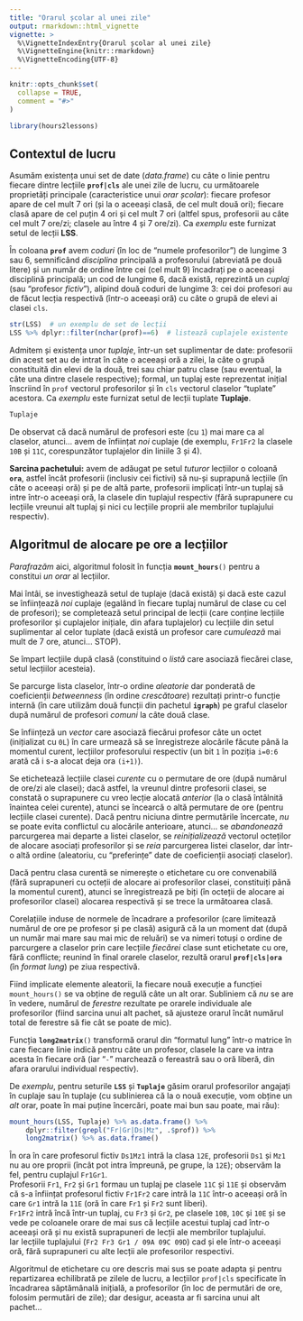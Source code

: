 ```yaml
---
title: "Orarul școlar al unei zile"
output: rmarkdown::html_vignette
vignette: >
  %\VignetteIndexEntry{Orarul școlar al unei zile}
  %\VignetteEngine{knitr::rmarkdown}
  %\VignetteEncoding{UTF-8}
---
```


```r
knitr::opts_chunk$set(
  collapse = TRUE,
  comment = "#>"
)
```

```r
library(hours2lessons)
```

## Contextul de lucru

Asumăm existența unui set de date (*data.frame*) cu câte o linie pentru fiecare dintre lecțiile **`prof|cls`** ale unei zile de lucru, cu următoarele proprietăți principale (caracteristice unui *orar școlar*): fiecare profesor apare de cel mult 7 ori (și la o aceeași clasă, de cel mult două ori); fiecare clasă apare de cel puțin 4 ori și cel mult 7 ori (altfel spus, profesorii au câte cel mult 7 ore/zi; clasele au între 4 și 7 ore/zi). Ca *exemplu* este furnizat setul de lecții **LSS**.

În coloana **`prof`** avem *coduri* (în loc de "numele profesorilor") de lungime 3 sau 6, semnificând *disciplina* principală a profesorului (abreviată pe două litere) și un număr de ordine între cei (cel mult 9) încadrați  pe o aceeași disciplină principală; un cod de lungime 6, dacă există, reprezintă un *cuplaj* (sau "profesor *fictiv*"), alipind două coduri de lungime 3: cei doi profesori au de făcut lecția respectivă (într-o aceeași oră) cu câte o grupă de elevi ai clasei `cls`.

```r
str(LSS)  # un exemplu de set de lecții
LSS %>% dplyr::filter(nchar(prof)==6)  # listează cuplajele existente
```

Admitem și existența unor *tuplaje*, într-un set suplimentar de date: profesorii din acest set au de intrat în câte o aceeași oră a zilei, la câte o grupă constituită din elevi de la două, trei sau chiar patru clase (sau eventual, la câte una dintre clasele respective); formal, un tuplaj este reprezentat inițial înscriind în `prof` vectorul profesorilor și în `cls` vectorul claselor "tuplate" acestora. Ca *exemplu* este furnizat setul de lecții tuplate **Tuplaje**.

```r
Tuplaje
```

De observat că dacă numărul de profesori este (cu `1`) mai mare ca al claselor, atunci... avem de înființat *noi* cuplaje (de exemplu, `Fr1Fr2` la clasele `10B` și `11C`, corespunzător tuplajelor din liniile 3 și 4).

**Sarcina pachetului:** avem de adăugat pe setul *tuturor* lecțiilor o coloană **`ora`**, astfel încât profesorii (inclusiv cei fictivi) să nu-și suprapună lecțiile (în câte o aceeași oră) și pe de altă parte, profesorii implicați într-un tuplaj să intre într-o aceeași oră, la clasele din tuplajul respectiv (fără suprapunere cu lecțiile vreunui alt tuplaj și nici cu lecțiile proprii ale membrilor tuplajului respectiv).

## Algoritmul de alocare pe ore a lecțiilor ##

*Parafrazăm* aici, algoritmul folosit în funcția **`mount_hours`**`()` pentru a constitui *un orar* al lecțiilor.

Mai întâi, se investighează setul de tuplaje (dacă există) și dacă este cazul se înființează *noi* cuplaje (egalând în fiecare tuplaj numărul de clase cu cel de profesori); se completează setul principal de lecții (care conține lecțiile profesorilor și cuplajelor inițiale, din afara tuplajelor) cu lecțiile din setul suplimentar al celor tuplate (dacă există un profesor care *cumulează* mai mult de 7 ore, atunci... STOP).

Se împart lecțiile după clasă (constituind o *listă* care asociază fiecărei clase, setul lecțiilor acesteia).

Se parcurge lista claselor, într-o ordine *aleatorie* dar ponderată de coeficienții *betweenness* (în ordine *crescătoare*) rezultați printr-o funcție internă (în care utilizăm două funcții din pachetul **`igraph`**) pe graful claselor după numărul de profesori *comuni* la câte două clase.

Se înființeză un *vector* care asociază fiecărui profesor câte un octet (inițializat cu `0L`) în care urmează să se înregistreze alocările făcute până la momentul curent, lecțiilor profesorului respectiv (un bit `1` în poziția `i=0:6` arată că i s-a alocat deja ora `(i+1)`).

Se etichetează lecțiile clasei *curente* cu o permutare de ore (după numărul de ore/zi ale clasei); dacă astfel, la vreunul dintre profesorii clasei, se constată o suprapunere cu vreo lecție alocată *anterior* (la o clasă întâlnită înaintea celei curente), atunci se încearcă o altă permutare de ore (pentru lecțiile clasei curente). Dacă pentru niciuna dintre permutările încercate, *nu* se poate evita conflictul cu alocările anterioare, atunci... se *abandonează* parcurgerea mai departe a listei claselor, se *reinițializează* vectorul octeților de alocare asociați profesorilor și se *reia* parcurgerea listei claselor, dar într-o altă ordine (aleatoriu, cu "preferințe" date de coeficienții asociați claselor).

Dacă pentru clasa curentă se nimerește o etichetare cu ore convenabilă (fără suprapuneri cu octeții de alocare ai profesorilor clasei, constituiți până la momentul curent), atunci se înregistrează pe biți (în octeții de alocare ai profesorilor clasei) alocarea respectivă și se trece la următoarea clasă.

Corelațiile induse de normele de încadrare a profesorilor (care limitează numărul de ore pe profesor și pe clasă) asigură că la un moment dat (după un număr mai mare sau mai mic de reluări) se va nimeri totuși o ordine de parcurgere a claselor prin care lecțiile *fiecărei* clase sunt etichetate cu ore, fără conflicte; reunind în final orarele claselor, rezultă orarul **`prof|cls|ora`** (în *format lung*) pe ziua respectivă.

Fiind implicate elemente aleatorii, la fiecare nouă execuție a funcției `mount_hours()` se va obține de regulă câte un alt orar. Subliniem că *nu* se are în vedere, numărul de *ferestre* rezultate pe orarele individuale ale profesorilor (fiind sarcina unui alt pachet, să ajusteze orarul încât numărul total de ferestre să fie cât se poate de mic).

Funcția **`long2matrix`**`()` transformă orarul din "formatul lung" într-o matrice în care fiecare linie indică pentru câte un profesor, clasele la care va intra acesta în fiecare oră (iar "`-`" marchează o fereastră sau o oră liberă, din afara orarului individual respectiv).

De *exemplu*, pentru seturile **`LSS`** și **`Tuplaje`** găsim orarul profesorilor angajați în cuplaje sau în tuplaje (cu sublinierea că la o nouă execuție, vom obține un *alt* orar, poate în mai puține încercări, poate mai bun sau poate, mai rău):

```r
mount_hours(LSS, Tuplaje) %>% as.data.frame() %>%
    dplyr::filter(grepl("Fr|Gr|Ds|Mz", .$prof)) %>% 
    long2matrix() %>% as.data.frame()
```

În ora în care profesorul fictiv `Ds1Mz1` intră la clasa `12E`, profesorii `Ds1` și `Mz1` nu au ore proprii (încât pot intra împreună, pe grupe, la `12E`); observăm la fel, pentru cuplajul `Fr1Gr1`.\
Profesorii `Fr1`, `Fr2` și `Gr1` formau un tuplaj pe clasele `11C` și `11E` și observăm că s-a înființat profesorul fictiv `Fr1Fr2` care intră la `11C` într-o aceeași oră în care `Gr1` intră la `11E` (oră în care `Fr1` și `Fr2` sunt liberi).\
`Fr1Fr2` intră încă într-un tuplaj, cu `Fr3` și `Gr2`, pe clasele `10B`, `10C` și `10E` și se vede pe coloanele orare de mai sus că lecțiile acestui tuplaj cad într-o aceeași oră și nu există suprapuneri de lecții ale membrilor tuplajului.\
Iar lecțiile tuplajului (`Fr2 Fr3 Gr1 / 09A 09C 09D`) cad și ele într-o aceeași oră, fără suprapuneri cu alte lecții ale profesorilor respectivi.

Algoritmul de etichetare cu ore descris mai sus se poate adapta și pentru repartizarea echilibrată pe zilele de lucru, a lecțiilor `prof|cls` specificate în încadrarea săptămânală inițială, a profesorilor (în loc de permutări de ore, folosim permutări de zile); dar desigur, aceasta ar fi sarcina unui alt pachet...






